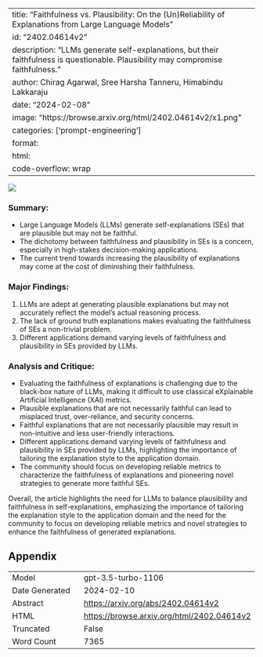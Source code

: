 
---
title: "Faithfulness vs. Plausibility: On the (Un)Reliability of Explanations from Large Language Models"
id: "2402.04614v2"
description: "LLMs generate self-explanations, but their faithfulness is questionable. Plausibility may compromise faithfulness."
author: Chirag Agarwal, Sree Harsha Tanneru, Himabindu Lakkaraju
date: "2024-02-08"
image: "https://browse.arxiv.org/html/2402.04614v2/x1.png"
categories: ['prompt-engineering']
format:
  html:
    code-overflow: wrap
---

![](https://browse.arxiv.org/html/2402.04614v2/x1.png)

### **Summary:**
- Large Language Models (LLMs) generate self-explanations (SEs) that are plausible but may not be faithful.
- The dichotomy between faithfulness and plausibility in SEs is a concern, especially in high-stakes decision-making applications.
- The current trend towards increasing the plausibility of explanations may come at the cost of diminishing their faithfulness.

### **Major Findings:**
1. LLMs are adept at generating plausible explanations but may not accurately reflect the model’s actual reasoning process.
2. The lack of ground truth explanations makes evaluating the faithfulness of SEs a non-trivial problem.
3. Different applications demand varying levels of faithfulness and plausibility in SEs provided by LLMs.

### **Analysis and Critique:**
- Evaluating the faithfulness of explanations is challenging due to the black-box nature of LLMs, making it difficult to use classical eXplainable Artificial Intelligence (XAI) metrics.
- Plausible explanations that are not necessarily faithful can lead to misplaced trust, over-reliance, and security concerns.
- Faithful explanations that are not necessarily plausible may result in non-intuitive and less user-friendly interactions.
- Different applications demand varying levels of faithfulness and plausibility in SEs provided by LLMs, highlighting the importance of tailoring the explanation style to the application domain.
- The community should focus on developing reliable metrics to characterize the faithfulness of explanations and pioneering novel strategies to generate more faithful SEs.

Overall, the article highlights the need for LLMs to balance plausibility and faithfulness in self-explanations, emphasizing the importance of tailoring the explanation style to the application domain and the need for the community to focus on developing reliable metrics and novel strategies to enhance the faithfulness of generated explanations.

## Appendix

|          |          |
|----------|----------|
| Model     | gpt-3.5-turbo-1106       |
| Date Generated     | 2024-02-10       |
| Abstract | [https://arxiv.org/abs/2402.04614v2](https://arxiv.org/abs/2402.04614v2)        |
| HTML     | [https://browse.arxiv.org/html/2402.04614v2](https://browse.arxiv.org/html/2402.04614v2)       |
| Truncated       | False       |
| Word Count       | 7365       |